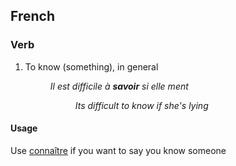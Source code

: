 ==French==

===Verb===
# To know (something), in general
#:''Il est difficile à '''savoir''' si elle ment''
#::''Its difficult to know if she's lying''
====Usage====
Use [[connaître]] if you want to say you know someone